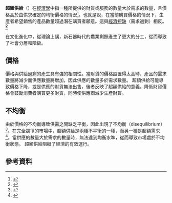 {{NoteTA
|G1=Economics
|1=zh-tw:財貨;zh-hk:物品;zh-cn:商品;
}}
'''超額供給'''（{{Lang-en|excess supply}}）在[[經濟學|經濟學]]中指一種所提供的財貨或服務的數量大於需求的數量，且價格高於由供求確定的均衡價格的情況<ref>{{cite book|last=O'Sullivan|first=Arthur|authorlink=Arthur O'Sullivan (economist)|first2=Steven M.|last2=Sheffrin|title=Economics: Principles in Action|url=https://archive.org/details/economicsprincip00osul|publisher=Pearson Prentice Hall|year=2003|location=Upper Saddle River, New Jersey 07458|pages=[https://archive.org/details/economicsprincip00osul/page/n144 128]|isbn=0-13-063085-3}}</ref>。也就是說，在當前購買價格的情況下，生產者希望銷售的產品數量超過潛在購買者願意。這與[[經濟短缺|經濟短缺]]（需求過剩）相反。'''<ref>{{cite web|title=AmosWEB is Economics: Encyclonomic WEB*pedia|url=http://www.amosweb.com/cgi-bin/awb_nav.pl?s=wpd&c=dsp&k=excess+supply|website=www.amosweb.com|accessdate=2020-08-22|archive-date=2020-02-09|archive-url=https://web.archive.org/web/20200209054432/http://www.amosweb.com/cgi-bin/awb_nav.pl?s=wpd&c=dsp&k=excess+supply|dead-url=no}}</ref>'''

在文化進化中，從理論上講，新石器時代的農業剩餘產生了更大的分工，從而導致了社會分層和階級。

== 價格 ==
價格與供給過剩的產生具有強的相關性。當財貨的價格設置得太高時，產品的需求數量將減少而供應數量將增加，因此供應的數量多於需求數量。 超額供給可能導致價格下降，或是供應的財貨無法出售，後者反映了超額供給的意義。降低財貨價格會鼓勵消費者購買更多財貨，同時使供應商減少生產財貨。

== 不均衡 ==
由於價格的不均衡導致供需之間缺乏平衡，因此出現了不均衡（disequilibrium）<ref>{{cite web|title=Disequilibrium|url=http://www.investopedia.com/terms/d/disequilibrium.asp|date=29 October 2006|last=Staff|first=Investopedia|publisher=|accessdate=2020-08-22|archive-date=2020-04-11|archive-url=https://web.archive.org/web/20200411082124/https://www.investopedia.com/terms/d/disequilibrium.asp|dead-url=no}}</ref>。在完全競爭的市場中，超額供給是兩種不平衡的一種，而另一種是超額需求<ref>{{cite web|title=Excess supply|url=http://www.blacksacademy.net/content/3315.html|accessdate=|author=|date=|format=|publisher=|language=|website=www.blacksacademy.net|access-date=2013-04-04|archive-url=https://web.archive.org/web/20131023061508/http://www.blacksacademy.net/content/3315.html|archive-date=2013-10-23}}</ref>。當供應的數量大於需求的數量時，無法達到均衡水準，從而導致市場處於不均衡狀態。 超額供給阻礙了經濟的有效運行。

== 參考資料 ==
<references />
{{微觀經濟學}}